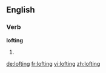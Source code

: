 ==English==

===Verb===
'''lofting'''

# {{present participle of|[[loft]]}}

[[de:lofting]]
[[fr:lofting]]
[[vi:lofting]]
[[zh:lofting]]